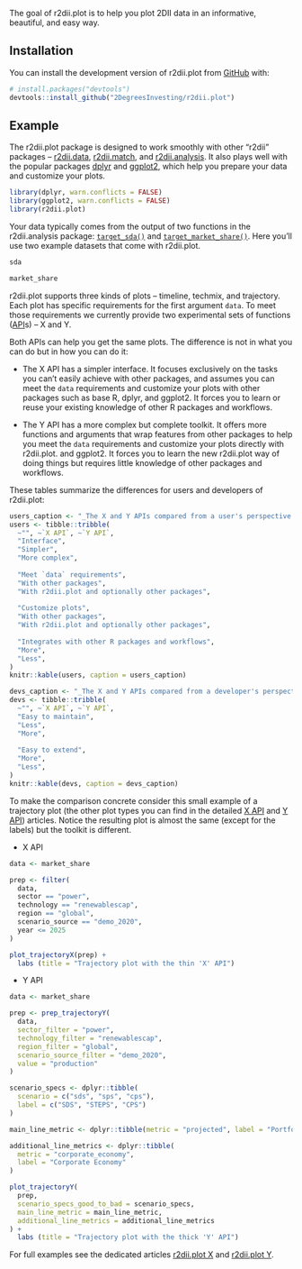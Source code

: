 The goal of r2dii.plot is to help you plot 2DII data in an informative,
beautiful, and easy way.

## Installation

You can install the development version of r2dii.plot from
[GitHub](https://github.com/2DegreesInvesting/r2dii.plot) with:

```r
# install.packages("devtools")
devtools::install_github("2DegreesInvesting/r2dii.plot")
```

## Example

The r2dii.plot package is designed to work smoothly with other "r2dii" packages
-- [r2dii.data](https://2degreesinvesting.github.io/r2dii.data/),
[r2dii.match](https://2degreesinvesting.github.io/r2dii.match/), and
[r2dii.analysis](https://2degreesinvesting.github.io/r2dii.analysis/). It also
plays well with the popular packages [dplyr](https://www.tidyverse.org/) and
[ggplot2](https://ggplot2.tidyverse.org/), which help you prepare your data and
customize your plots.

```r
library(dplyr, warn.conflicts = FALSE)
library(ggplot2, warn.conflicts = FALSE)
library(r2dii.plot)
```

Your data typically comes from the output of two functions in the r2dii.analysis
package:
[`target_sda()`](https://2degreesinvesting.github.io/r2dii.analysis/reference/target_sda.html)
and
[`target_market_share()`](https://2degreesinvesting.github.io/r2dii.analysis/reference/target_market_share.html).
Here you'll use two example datasets that come with r2dii.plot.

```r
sda

market_share
```

r2dii.plot supports three kinds of plots -- timeline, techmix, and trajectory.
Each plot has specific requirements for the first argument `data`. To meet those
requirements we currently provide two experimental sets of functions
([API](https://en.wikipedia.org/wiki/API)s) -- X and Y.

Both APIs can help you get the same plots. The difference is not in what you can
do but in how you can do it:

* The X API has a simpler interface. It focuses exclusively on the tasks you
can't easily achieve with other packages, and assumes you can meet the `data`
requirements and customize your plots with other packages such as base R, dplyr,
and ggplot2. It forces you to learn or reuse your existing knowledge of other R
packages and workflows.

* The Y API has a more complex but complete toolkit. It offers more functions
and arguments that wrap features from other packages to help you meet the `data`
requirements and customize your plots directly with r2dii.plot. and ggplot2. It
forces you to learn the new r2dii.plot way of doing things but requires little
knowledge of other packages and workflows.

These tables summarize the differences for users and developers of r2dii.plot:

```r
users_caption <- "_The X and Y APIs compared from a user's perspective._"
users <- tibble::tribble(
  ~"", ~`X API`, ~`Y API`,
  "Interface", 
  "Simpler", 
  "More complex",
  
  "Meet `data` requirements", 
  "With other packages", 
  "With r2dii.plot and optionally other packages",
  
  "Customize plots", 
  "With other packages", 
  "With r2dii.plot and optionally other packages",
  
  "Integrates with other R packages and workflows", 
  "More", 
  "Less",
)
knitr::kable(users, caption = users_caption)

devs_caption <- "_The X and Y APIs compared from a developer's perspective._"
devs <- tibble::tribble(
  ~"", ~`X API`, ~`Y API`,
  "Easy to maintain", 
  "Less", 
  "More",
  
  "Easy to extend", 
  "More", 
  "Less",
)
knitr::kable(devs, caption = devs_caption)
```

To make the comparison concrete consider this small example of a trajectory plot
(the other plot types you can find in the detailed [X
API](https://2degreesinvesting.github.io/r2dii.plot/articles/articles/r2dii-plot-X.html)
and [Y
API](https://2degreesinvesting.github.io/r2dii.plot/articles/articles/r2dii-plot-Y.html))
articles. Notice the resulting plot is almost the same (except for the labels)
but the toolkit is different.

* X API

```r
data <- market_share

prep <- filter(
  data,
  sector == "power",
  technology == "renewablescap",
  region == "global",
  scenario_source == "demo_2020",
  year <= 2025
)

plot_trajectoryX(prep) + 
  labs (title = "Trajectory plot with the thin 'X' API")
```

* Y API

```r
data <- market_share

prep <- prep_trajectoryY(
  data,
  sector_filter = "power",
  technology_filter = "renewablescap",
  region_filter = "global",
  scenario_source_filter = "demo_2020",
  value = "production"
)

scenario_specs <- dplyr::tibble(
  scenario = c("sds", "sps", "cps"),
  label = c("SDS", "STEPS", "CPS")
)

main_line_metric <- dplyr::tibble(metric = "projected", label = "Portfolio")

additional_line_metrics <- dplyr::tibble(
  metric = "corporate_economy",
  label = "Corporate Economy"
)

plot_trajectoryY(
  prep,
  scenario_specs_good_to_bad = scenario_specs,
  main_line_metric = main_line_metric,
  additional_line_metrics = additional_line_metrics
) + 
  labs (title = "Trajectory plot with the thick 'Y' API")
```

For full examples see the dedicated articles [r2dii.plot
X](https://2degreesinvesting.github.io/r2dii.plot/articles/articles/r2dii-plot-X.html)
and [r2dii.plot
Y](https://2degreesinvesting.github.io/r2dii.plot/articles/articles/r2dii-plot-Y.html).
